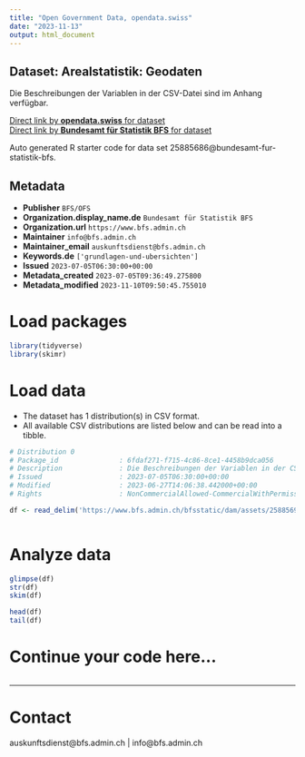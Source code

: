 ```yaml
---
title: "Open Government Data, opendata.swiss"
date: "2023-11-13"
output: html_document
---
```


## Dataset: Arealstatistik: Geodaten

Die Beschreibungen der Variablen in der CSV-Datei sind im Anhang verfügbar.

[Direct link by **opendata.swiss** for dataset](https://opendata.swiss/de/dataset/arealstatistik-1979-aktuell)<br>
[Direct link by **Bundesamt für Statistik BFS** for dataset](https://www.bfs.admin.ch/asset/de/ag-b-00.03-37-area-csv)

Auto generated R starter code for data set 25885686@bundesamt-fur-statistik-bfs.

## Metadata

- **Publisher** `BFS/OFS`
- **Organization.display_name.de** `Bundesamt für Statistik BFS`
- **Organization.url** `https://www.bfs.admin.ch`
- **Maintainer** `info@bfs.admin.ch`
- **Maintainer_email** `auskunftsdienst@bfs.admin.ch`
- **Keywords.de** `['grundlagen-und-ubersichten']`
- **Issued** `2023-07-05T06:30:00+00:00`
- **Metadata_created** `2023-07-05T09:36:49.275800`
- **Metadata_modified** `2023-11-10T09:50:45.755010`


# Load packages

```r

library(tidyverse)
library(skimr)

```

# Load data

-   The dataset has 1 distribution(s) in CSV format.
-   All available CSV distributions are listed below and can be read into a tibble.

```r

# Distribution 0
# Package_id               : 6fdaf271-f715-4c86-8ce1-4458b9dca056
# Description              : Die Beschreibungen der Variablen in der CSV-Datei sind im Anhang verfügbar.
# Issued                   : 2023-07-05T06:30:00+00:00
# Modified                 : 2023-06-27T14:06:38.442000+00:00
# Rights                   : NonCommercialAllowed-CommercialWithPermission-ReferenceRequired

df <- read_delim('https://www.bfs.admin.ch/bfsstatic/dam/assets/25885691/master')



```

# Analyze data

```r

glimpse(df)
str(df)
skim(df)

head(df)
tail(df)

```

# Continue your code here...

```r

```

------------------------------------------------------------------------

# Contact

auskunftsdienst@bfs.admin.ch | info@bfs.admin.ch
